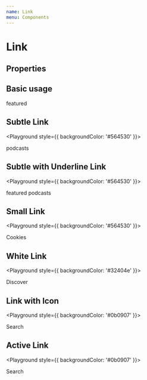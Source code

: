 ```yaml
---
name: Link
menu: Components
---
```



# Link

## Properties

<PropsTable of={Link} />

## Basic usage

<Playground>
  <Link href="#">featured</Link>
</Playground>

## Subtle Link

<Playground style={{ backgroundColor: '#564530' }}>
  <Link href="#" subtleLink>
    podcasts
  </Link>
</Playground>

## Subtle with Underline Link

<Playground style={{ backgroundColor: '#564530' }}>
  <Link className="active" href="#" subtleWithUnderline>
    featured
  </Link>
  <Link href="#" subtleWithUnderline>
    podcasts
  </Link>
</Playground>

## Small Link

<Playground style={{ backgroundColor: '#564530' }}>
  <Link href="#" smallLink>
    Cookies
  </Link>
</Playground>

## White Link

<Playground style={{ backgroundColor: '#32404e' }}>
  <Link href="#" whiteLink>
    Discover
  </Link>
</Playground>

## Link with Icon

<Playground style={{ backgroundColor: '#0b0907' }}>
  <Link href="#" subtleLink withIcon>
    <Search />
    <span>Search</span>
  </Link>
</Playground>

## Active Link

<Playground style={{ backgroundColor: '#0b0907' }}>
  <Link href="#" withIcon active>
    <Search />
    <span>Search</span>
  </Link>
</Playground>
